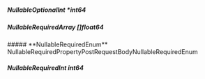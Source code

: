 
##### **NullableOptionalInt** *int64

##### **NullableRequiredArray** []*float64*

<Collapsible>
    ##### **NullableRequiredEnum** NullableRequiredPropertyPostRequestBodyNullableRequiredEnum
    <Collapsible.Break/>
    <NullableRequiredPropertyPostRequestBodyNullableRequiredEnum/>
</Collapsible>

##### **NullableRequiredInt** int64

